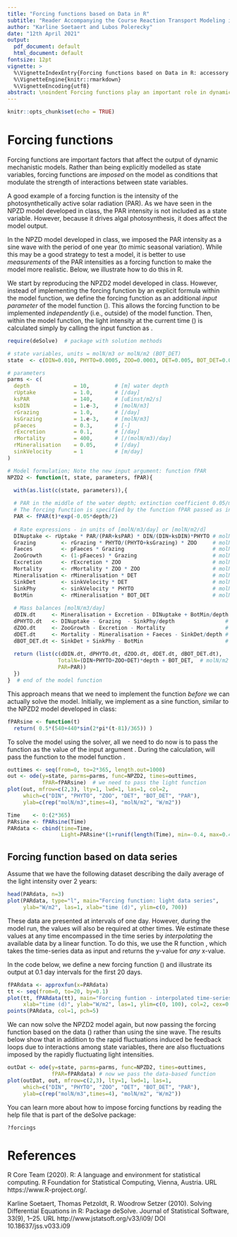 ```yaml
---
title: "Forcing functions based on Data in R"
subtitle: "Reader Accompanying the Course Reaction Transport Modeling in the Hydrosphere"
author: "Karline Soetaert and Lubos Polerecky"
date: "12th April 2021"
output:
  pdf_document: default
  html_document: default
fontsize: 12pt
vignette: >
  %\VignetteIndexEntry{Forcing functions based on Data in R: accessory material}
  %\VignetteEngine{knitr::rmarkdown}
  %\VignetteEncoding{utf8}
abstract: \noindent Forcing functions play an important role in dynamic models. Here we show how to implement in R a forcing function that is based on a time-series data set rather than an explicit function of time. We illustrate this using the NPZD model, where we impose interpolated time-series measurements of light intensity as the forcing function modulating photosynthetic nitrogen uptake by phytoplankton.
---
```


```r
knitr::opts_chunk$set(echo = TRUE)
```

# Forcing functions

Forcing functions are important factors that affect the output of dynamic mechanistic models. Rather than being explicitly modelled as state variables, forcing functions are *imposed* on the model as conditions that modulate the strength of interactions between state variables. 

A good example of a forcing function is the intensity of the photosynthetically active solar radiation (PAR). As we have seen in the NPZD model developed in class, the PAR intensity is not included as a state variable. However, because it drives algal photosynthesis, it does affect the model output.

In the NPZD model developed in class, we imposed the PAR intensity as a sine wave with the period of one year (to mimic seasonal variation). While this may be a good strategy to test a model, it is better to use *measurements* of the PAR intensities as a forcing function to make the model more realistic. Below, we illustrate how to do this in R. 

We start by reproducing the NPZD2 model developed in class. However, instead of implementing the forcing function by an explicit formula within the model function, we define the forcing function as an additional *input parameter* of the model function (\texttt{fPAR}). This allows the forcing function to be implemented *independently* (i.e., outside) of the model function. Then, within the model function, the light intensity at the current time (\texttt{t}) is calculated simply by calling the input function as \texttt{fPAR(t)}.

```r
require(deSolve)  # package with solution methods

# state variables, units = molN/m3 or molN/m2 (BOT_DET)
state  <- c(DIN=0.010, PHYTO=0.0005, ZOO=0.0003, DET=0.005, BOT_DET=0.005) 

# parameters
parms <- c(
  depth              = 10,        # [m] water depth
  rUptake            = 1.0,       # [/day]
  ksPAR              = 140,       # [uEinst/m2/s]
  ksDIN              = 1.e-3,     # [molN/m3]
  rGrazing           = 1.0,       # [/day]
  ksGrazing          = 1.e-3,     # [molN/m3]
  pFaeces            = 0.3,       # [-]
  rExcretion         = 0.1,       # [/day]
  rMortality         = 400,       # [/(molN/m3)/day]
  rMineralisation    = 0.05,      # [/day]
  sinkVelocity       = 1          # [m/day]
)

# Model formulation; Note the new input argument: function fPAR
NPZD2 <- function(t, state, parameters, fPAR){
  
  with(as.list(c(state, parameters)),{

  # PAR in the middle of the water depth; extinction coefficient 0.05/m
  # The forcing function is specified by the function fPAR passed as input!
  PAR <- fPAR(t)*exp(-0.05*depth/2)
    
  # Rate expressions - in units of [molN/m3/day] or [molN/m2/d]
  DINuptake <- rUptake * PAR/(PAR+ksPAR) * DIN/(DIN+ksDIN)*PHYTO # molN/m3/d
  Grazing        <- rGrazing * PHYTO/(PHYTO+ksGrazing) * ZOO     # molN/m3/d
  Faeces         <- pFaeces * Grazing                            # molN/m3/d
  ZooGrowth      <- (1-pFaeces) * Grazing                        # molN/m3/d
  Excretion      <- rExcretion * ZOO                             # molN/m3/d
  Mortality      <- rMortality * ZOO * ZOO                       # molN/m3/d
  Mineralisation <- rMineralisation * DET                        # molN/m3/d
  SinkDet        <- sinkVelocity * DET                           # molN/m2/d !
  SinkPhy        <- sinkVelocity * PHYTO                         # molN/m2/d !
  BotMin         <- rMineralisation * BOT_DET                    # molN/m2/d !
    
  # Mass balances [molN/m3/day]
  dDIN.dt     <- Mineralisation + Excretion - DINuptake + BotMin/depth # molN/m3/d
  dPHYTO.dt   <- DINuptake - Grazing  - SinkPhy/depth                # molN/m3/d
  dZOO.dt     <- ZooGrowth - Excretion - Mortality                   # molN/m3/d
  dDET.dt     <- Mortality - Mineralisation + Faeces - SinkDet/depth # molN/m3/d
  dBOT_DET.dt <- SinkDet + SinkPhy - BotMin                          # molN/m2/d !
    
  return (list(c(dDIN.dt, dPHYTO.dt, dZOO.dt, dDET.dt, dBOT_DET.dt),
                TotalN=(DIN+PHYTO+ZOO+DET)*depth + BOT_DET,  # molN/m2
                PAR=PAR))
  })
}  # end of the model function
```

This approach means that we need to implement the function \texttt{fPAR} *before* we can actually solve the model. Initially, we implement \texttt{fPAR} as a sine function, similar to the NPZD2 model developed in class:

```r
fPARsine <- function(t) 
  return( 0.5*(540+440*sin(2*pi*(t-81)/365)) )
```

To solve the model using the \texttt{ode} solver, all we need to do now is to pass the \texttt{fPARsine} function as the value of the input argument \texttt{fPAR}. During the calculation, \texttt{ode} will pass the \texttt{fPARsine} function to the model function \texttt{NPZD2}.

```r
outtimes <- seq(from=0, to=2*365, length.out=1000)  
out <- ode(y=state, parms=parms, func=NPZD2, times=outtimes, 
           fPAR=fPARsine)  # we need to pass the light function
plot(out, mfrow=c(2,3), lty=1, lwd=1, las=1, col=2,
     which=c("DIN", "PHYTO", "ZOO", "DET", "BOT_DET", "PAR"), 
     ylab=c(rep("molN/m3",times=4), "molN/m2", "W/m2"))
``` 

```r
Time    <- 0:(2*365)
PARsine <- fPARsine(Time)
PARdata <- cbind(time=Time, 
                 Light=PARsine*(1+runif(length(Time), min=-0.4, max=0.4)))
```

## Forcing function based on data series

Assume that we have the following dataset describing the daily average of the light intensity over 2 years:

```r
head(PARdata, n=3)
plot(PARdata, type="l", main="Forcing function: light data series",
     ylab="W/m2", las=1, xlab="time (d)", ylim=c(0, 700))
```

These data are presented at intervals of one day. However, during the model run, the values will also be required at other times.\footnote{The solvers from the deSolve package dynamically adapt the time step, so it is impossible to know in advance at which times the value of the forcing function will be required.} We estimate these values at any time encompassed in the time series by *interpolating* the available data by a linear function. To do this, we use the R function \texttt{approxfun}, which takes the time-series data as input and returns the y-value for *any* x-value.

In the code below, we define a new forcing function (\texttt{fPARdata}) and illustrate its output at 0.1 day intervals for the first 20 days.

```r
fPARdata <- approxfun(x=PARdata)
tt <- seq(from=0, to=20, by=0.1)
plot(tt, fPARdata(tt), main="Forcing funtion - interpolated time-series", 
     xlab="time (d)", ylab="W/m2", las=1, ylim=c(0, 100), col=2, cex=0.5)
points(PARdata, col=1, pch=5)
```

We can now solve the NPZD2 model again, but now passing the forcing function based on the data (\texttt{fPARdata}) rather than using the sine wave. The results below show that in addition to the rapid fluctuations induced be feedback loops due to interactions among state variables, there are also fluctuations imposed by the rapidly fluctuating light intensities.

```r
outDat <- ode(y=state, parms=parms, func=NPZD2, times=outtimes,
              fPAR=fPARdata) # now we pass the data-based function
plot(outDat, out, mfrow=c(2,3), lty=1, lwd=1, las=1,
     which=c("DIN", "PHYTO", "ZOO", "DET", "BOT_DET", "PAR"), 
     ylab=c(rep("molN/m3",times=4), "molN/m2", "W/m2"))
```

You can learn more about how to impose forcing functions by reading the help file that is part of the deSolve package:

```{}
?forcings
```

# References

R Core Team (2020). R: A language and environment for statistical computing. R Foundation for Statistical Computing, Vienna, Austria. URL https://www.R-project.org/.
  
Karline Soetaert, Thomas Petzoldt, R. Woodrow Setzer (2010). Solving
  Differential Equations in R: Package deSolve. Journal of Statistical Software,
  33(9), 1--25. URL http://www.jstatsoft.org/v33/i09/ DOI 10.18637/jss.v033.i09
  
